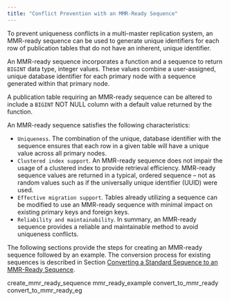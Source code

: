 ```yaml
---
title: "Conflict Prevention with an MMR-Ready Sequence"
---
```


<div id="conflict_prevention_mmr_ready" class="registered_link"></div>


To prevent uniqueness conflicts in a multi-master replication system, an MMR-ready sequence can be used to generate unique identifiers for each row of publication tables that do not have an inherent, unique identifier.

An MMR-ready sequence incorporates a function and a sequence to return `BIGINT` data type, integer values. These values combine a user-assigned, unique database identifier for each primary node with a sequence generated within that primary node.

A publication table requiring an MMR-ready sequence can be altered to include a `BIGINT` NOT NULL column with a default value returned by the function.

An MMR-ready sequence satisfies the following characteristics:

-   `Uniqueness`. The combination of the unique, database identifier with the sequence ensures that each row in a given table will have a unique value across all primary nodes.
-   `Clustered index support`. An MMR-ready sequence does not impair the usage of a clustered index to provide retrieval efficiency. MMR-ready sequence values are returned in a typical, ordered sequence – not as random values such as if the universally unique identifier (UUID) were used.
-   `Effective migration support`. Tables already utilizing a sequence can be modified to use an MMR-ready sequence with minimal impact on existing primary keys and foreign keys.
-   `Reliability and maintainability`. In summary, an MMR-ready sequence provides a reliable and maintainable method to avoid uniqueness conflicts.

The following sections provide the steps for creating an MMR-ready sequence followed by an example. The conversion process for existing sequences is described in Section [Converting a Standard Sequence to an MMR-Ready Sequence](../../06_mmr_operation/06_conflict_resolution/06_conflict_prevention_mmr_ready/#convert_to_mmr_ready).

<div class="toctree" maxdepth="4">

create\_mmr\_ready\_sequence mmr\_ready\_example convert\_to\_mmr\_ready convert\_to\_mmr\_ready\_eg

</div>
